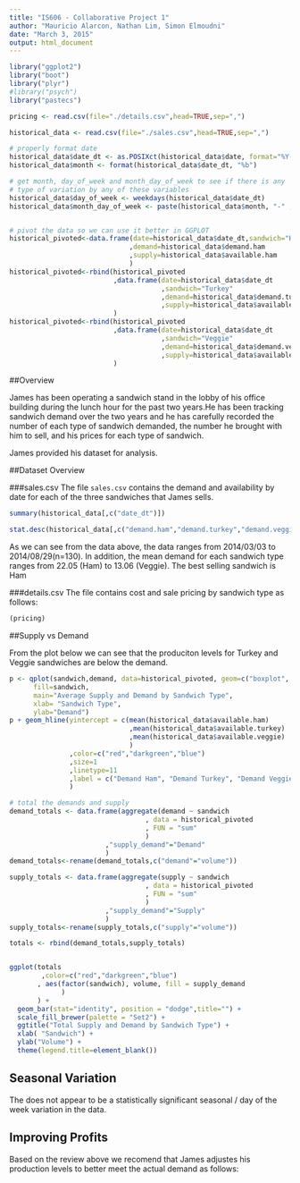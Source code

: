 ```yaml
---
title: "IS606 - Collaborative Project 1"
author: "Mauricio Alarcon, Nathan Lim, Simon Elmoudni"
date: "March 3, 2015"
output: html_document
---
```



```r
library("ggplot2")
library("boot")
library("plyr")
#library("psych")
library("pastecs")

pricing <- read.csv(file="./details.csv",head=TRUE,sep=",")

historical_data <- read.csv(file="./sales.csv",head=TRUE,sep=",")

# properly format date
historical_data$date_dt <- as.POSIXct(historical_data$date, format="%Y-%m-%d")
historical_data$month <- format(historical_data$date_dt, "%b")

# get month, day_of_week and month_day_of_week to see if there is any
# type of variation by any of these variables
historical_data$day_of_week <- weekdays(historical_data$date_dt)
historical_data$month_day_of_week <- paste(historical_data$month, "-" ,historical_data$day_of_week ) 


# pivot the data so we can use it better in GGPLOT
historical_pivoted<-data.frame(date=historical_data$date_dt,sandwich="Ham"
                              ,demand=historical_data$demand.ham
                              ,supply=historical_data$available.ham
                              )
historical_pivoted<-rbind(historical_pivoted
                          ,data.frame(date=historical_data$date_dt
                                      ,sandwich="Turkey"
                                      ,demand=historical_data$demand.turkey
                                      ,supply=historical_data$available.turkey)
                          )
historical_pivoted<-rbind(historical_pivoted
                          ,data.frame(date=historical_data$date_dt
                                      ,sandwich="Veggie"
                                      ,demand=historical_data$demand.veggie
                                      ,supply=historical_data$available.veggie)
                          )

```


##Overview

James has been operating a sandwich stand in the lobby of his office building during the lunch hour for the past two years.He has been tracking sandwich demand over the two years and he has carefully recorded the number of each type of sandwich demanded, the number he brought with him to sell, and his prices for each type of sandwich.

James provided his dataset for analysis.

##Dataset Overview

###sales.csv
The file `sales.csv` contains the demand and availability by date for each of the three sandwiches that James sells.

```r

summary(historical_data[,c("date_dt")])

stat.desc(historical_data[,c("demand.ham","demand.turkey","demand.veggie","available.ham","available.turkey","available.veggie")])

```

As we can see from the data above, the data ranges from 2014/03/03 to 2014/08/29(n=130). In addition, the mean demand for each sandwich type ranges from 22.05 (Ham) to 13.06 (Veggie). The best selling sandwich is Ham

###details.csv
The file contains cost and sale pricing by sandwich type as follows:
```r
(pricing)
```


##Supply vs Demand

From the plot below we can see that the produciton levels for Turkey and Veggie sandwiches are below the demand.

```r

p <- qplot(sandwich,demand, data=historical_pivoted, geom=c("boxplot", "jitter"),
      fill=sandwich,
      main="Average Supply and Demand by Sandwich Type",
      xlab= "Sandwich Type",
      ylab="Demand")
p + geom_hline(yintercept = c(mean(historical_data$available.ham)
                              ,mean(historical_data$available.turkey)
                              ,mean(historical_data$available.veggie)
                              )
               ,color=c("red","darkgreen","blue")
               ,size=1
               ,linetype=11
               ,label = c("Demand Ham", "Demand Turkey", "Demand Veggie")
               )

```

```r
# total the demands and supply
demand_totals <- data.frame(aggregate(demand ~ sandwich
                                  , data = historical_pivoted
                                  , FUN = "sum"
                                  )
                        ,"supply_demand"="Demand"
                        )
demand_totals<-rename(demand_totals,c("demand"="volume"))

supply_totals <- data.frame(aggregate(supply ~ sandwich
                                  , data = historical_pivoted
                                  , FUN = "sum"
                                  )
                        ,"supply_demand"="Supply"
                        )
supply_totals<-rename(supply_totals,c("supply"="volume"))

totals <- rbind(demand_totals,supply_totals)


ggplot(totals
        ,color=c("red","darkgreen","blue")
       , aes(factor(sandwich), volume, fill = supply_demand
             )
       ) + 
  geom_bar(stat="identity", position = "dodge",title="") + 
  scale_fill_brewer(palette = "Set2") +
  ggtitle("Total Supply and Demand by Sandwich Type") +
  xlab( "Sandwich") +
  ylab("Volume") +
  theme(legend.title=element_blank())

```

## Seasonal Variation

The does not appear to be a statistically significant seasonal / day of the week variation in the data.

## Improving Profits

Based on the review above we recomend that James adjustes his production levels to better meet the actual demand as follows:




